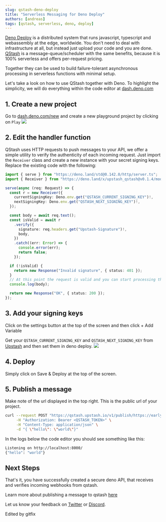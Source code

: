 ```yaml
---
slug: qstash-deno-deploy
title: "Serverless Messaging for Deno Deploy"
authors: [andreas]
tags: [qstash, serverless, deno, deploy]
---
```


[Deno Deploy](https://deno.com/deploy) is a distributed system that runs
javascript, typescript and webassembly at the edge, worldwide. You don't need to
deal with infrastructure at all, but instead just upload your code and you are
done. [QStash](https://upstash.com/qstash) is a message-queue/scheduler with the
same benefits, because it is 100% serverless and offers per-request pricing.

Together they can be used to build failure-tolerant asynchronous processing in
serverless functions with minimal setup.

Let's take a look on how to use QStash together with Deno. To highlight the
simplicity, we will do everything within the code editor at
[dash.deno.com](https://dash.deno.com)

## 1. Create a new project

Go to [dash.deno.com/new](https://dash.deno.com/new) and create a new playground
project by clicking on `Play` ![](/blog/qstash/deno/new_project.png)

## 2. Edit the handler function

QStash uses HTTP requests to push messages to your API, we offer a simple
utility to verify the authenticity of each incoming request. Just import the
`Receiver` class and create a new instance with your secret signing keys.
Replace the existing code with the following:

```ts
import { serve } from "https://deno.land/std@0.142.0/http/server.ts";
import { Receiver } from "https://deno.land/x/upstash_qstash@v0.1.4/mod.ts";

serve(async (req: Request) => {
  const r = new Receiver({
    currentSigningKey: Deno.env.get("QSTASH_CURRENT_SIGNING_KEY")!,
    nextSigningKey: Deno.env.get("QSTASH_NEXT_SIGNING_KEY")!,
  });

  const body = await req.text();
  const isValid = await r
    .verify({
      signature: req.headers.get("Upstash-Signature")!,
      body,
    })
    .catch((err: Error) => {
      console.error(err);
      return false;
    });

  if (!isValid) {
    return new Response("Invalid signature", { status: 401 });
  }
  // At this point the request is valid and you can start processing the message
  console.log(body);

  return new Response("OK", { status: 200 });
});
```

## 3. Add your signing keys

Click on the settings button at the top of the screen and then click + Add
Variable

Get your `QSTASH_CURRENT_SIGNING_KEY` and `QSTASH_NEXT_SIGNING_KEY` from
[Upstash](https://console.upstash.com/qstash) and then set them in deno deploy.
![](/blog/qstash/deno/env.png)

## 4. Deploy

Simply click on Save & Deploy at the top of the screen.

## 5. Publish a message

Make note of the url displayed in the top right. This is the public url of your
project.

```bash
curl --request POST "https://qstash.upstash.io/v1/publish/https://early-frog-33.deno.dev" \
     -H "Authorization: Bearer <QSTASH_TOKEN>" \
     -H "Content-Type: application/json" \
     -d "{ \"hello\": \"world\"}"
```

In the logs below the code editor you should see something like this:

```bash
Listening on http://localhost:8000/
{"hello": "world"}
```

## Next Steps

That's it, you have successfully created a secure deno API, that receives and
verifies incoming webhooks from qstash.

Learn more about publishing a message to qstash
[here](/docs/qstash/howto/publishing)

Let us know your feedback on [Twitter](https://twitter.com/upstash) or
[Discord](https://upstash.com/discord).


Edited by gitfix